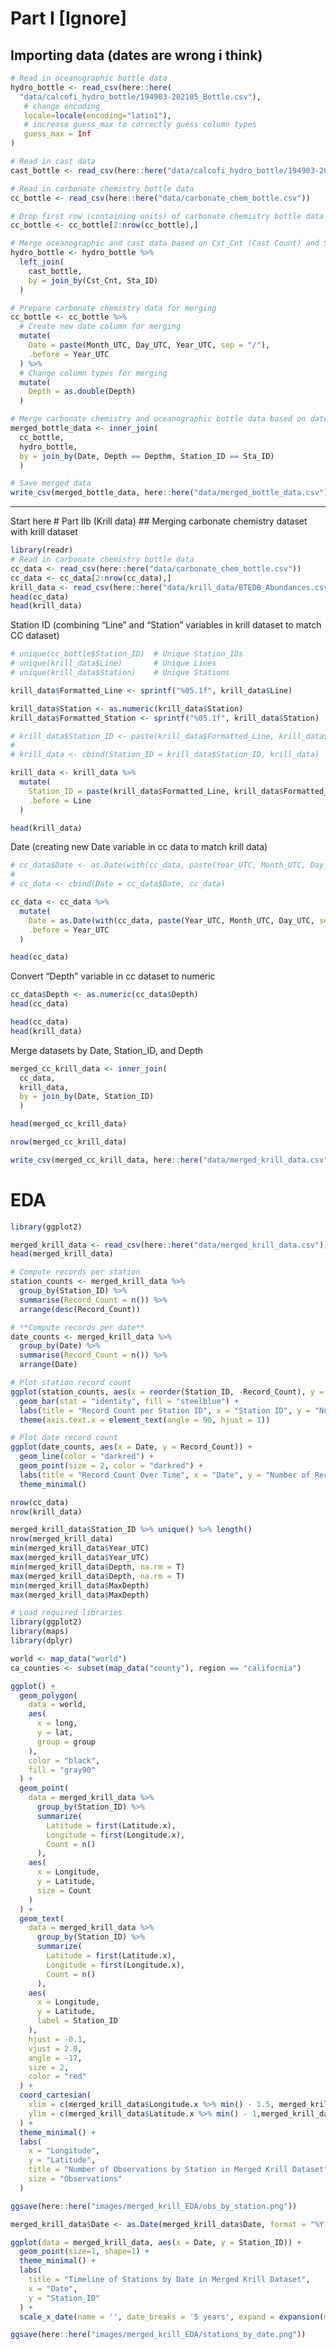 # Part I [Ignore]
## Importing data (dates are wrong i think)

```r

# Read in oceanographic bottle data
hydro_bottle <- read_csv(here::here(
  "data/calcofi_hydro_bottle/194903-202105_Bottle.csv"),
   # change encoding
   locale=locale(encoding="latin1"),
   # increase guess_max to correctly guess column types
   guess_max = Inf
)

# Read in cast data
cast_bottle <- read_csv(here::here("data/calcofi_hydro_bottle/194903-202105_Cast.csv"))

# Read in carbonate chemistry bottle data
cc_bottle <- read_csv(here::here("data/carbonate_chem_bottle.csv"))

# Drop first row (containing units) of carbonate chemistry bottle data
cc_bottle <- cc_bottle[2:nrow(cc_bottle),]

# Merge oceanographic and cast data based on Cst_Cnt (Cast Count) and Sta_ID (Station ID)
hydro_bottle <- hydro_bottle %>%
  left_join(
    cast_bottle,
    by = join_by(Cst_Cnt, Sta_ID)
  )

# Prepare carbonate chemistry data for merging
cc_bottle <- cc_bottle %>%
  # Create new date column for merging
  mutate(
    Date = paste(Month_UTC, Day_UTC, Year_UTC, sep = "/"),
    .before = Year_UTC
  ) %>%
  # Change column types for merging
  mutate(
    Depth = as.double(Depth)
  )

# Merge carbonate chemistry and oceanographic bottle data based on date, location, and depth
merged_bottle_data <- inner_join(
  cc_bottle, 
  hydro_bottle,
  by = join_by(Date, Depth == Depthm, Station_ID == Sta_ID)
  )

# Save merged data
write_csv(merged_bottle_data, here::here("data/merged_bottle_data.csv"))
```

------------------------------------
Start here
# Part IIb (Krill data)
## Merging carbonate chemistry dataset with krill dataset

```r
library(readr)
# Read in carbonate chemistry bottle data
cc_data <- read_csv(here::here("data/carbonate_chem_bottle.csv"))
cc_data <- cc_data[2:nrow(cc_data),]
krill_data <- read_csv(here::here("data/krill_data/BTEDB_Abundances.csv"))
head(cc_data)
head(krill_data)
```
Station ID (combining "Line" and "Station" variables in krill dataset to match CC dataset)

```r
# unique(cc_bottle$Station_ID)  # Unique Station_IDs
# unique(krill_data$Line)       # Unique Lines
# unique(krill_data$Station)    # Unique Stations

krill_data$Formatted_Line <- sprintf("%05.1f", krill_data$Line)

krill_data$Station <- as.numeric(krill_data$Station)
krill_data$Formatted_Station <- sprintf("%05.1f", krill_data$Station)

# krill_data$Station_ID <- paste(krill_data$Formatted_Line, krill_data$Formatted_Station, sep = " ")
# 
# krill_data <- cbind(Station_ID = krill_data$Station_ID, krill_data)

krill_data <- krill_data %>%
  mutate(
    Station_ID = paste(krill_data$Formatted_Line, krill_data$Formatted_Station, sep = " "),
    .before = Line
  )

head(krill_data)
```

Date (creating new Date variable in cc data to match krill data)

```r
# cc_data$Date <- as.Date(with(cc_data, paste(Year_UTC, Month_UTC, Day_UTC, sep = "-")), format = "%Y-%m-%d")
# 
# cc_data <- cbind(Date = cc_data$Date, cc_data)

cc_data <- cc_data %>%
  mutate(
    Date = as.Date(with(cc_data, paste(Year_UTC, Month_UTC, Day_UTC, sep = "-")), format = "%Y-%m-%d"),
    .before = Year_UTC
  )

head(cc_data)

```

Convert "Depth" variable in cc dataset to numeric

```r
cc_data$Depth <- as.numeric(cc_data$Depth)
head(cc_data)
```

```r
head(cc_data)
head(krill_data)
```

Merge datasets by Date, Station_ID, and Depth
```r
merged_cc_krill_data <- inner_join(
  cc_data, 
  krill_data,
  by = join_by(Date, Station_ID)
  )

head(merged_cc_krill_data)

nrow(merged_cc_krill_data)

write_csv(merged_cc_krill_data, here::here("data/merged_krill_data.csv"))
```

# EDA

```r
library(ggplot2)

merged_krill_data <- read_csv(here::here("data/merged_krill_data.csv"))
head(merged_krill_data)

# Compute records per station
station_counts <- merged_krill_data %>%
  group_by(Station_ID) %>%
  summarise(Record_Count = n()) %>%
  arrange(desc(Record_Count))

# **Compute records per date**
date_counts <- merged_krill_data %>%
  group_by(Date) %>%
  summarise(Record_Count = n()) %>%
  arrange(Date)

# Plot station record count
ggplot(station_counts, aes(x = reorder(Station_ID, -Record_Count), y = Record_Count)) +
  geom_bar(stat = "identity", fill = "steelblue") +
  labs(title = "Record Count per Station ID", x = "Station ID", y = "Number of Records") +
  theme(axis.text.x = element_text(angle = 90, hjust = 1))

# Plot date record count
ggplot(date_counts, aes(x = Date, y = Record_Count)) +
  geom_line(color = "darkred") +
  geom_point(size = 2, color = "darkred") +
  labs(title = "Record Count Over Time", x = "Date", y = "Number of Records") +
  theme_minimal()
```

```r
nrow(cc_data)
nrow(krill_data)
```

```r
merged_krill_data$Station_ID %>% unique() %>% length()
nrow(merged_krill_data)
min(merged_krill_data$Year_UTC)
max(merged_krill_data$Year_UTC)
min(merged_krill_data$Depth, na.rm = T)
max(merged_krill_data$Depth, na.rm = T)
min(merged_krill_data$MaxDepth)
max(merged_krill_data$MaxDepth)
```

```r
# Load required libraries
library(ggplot2)
library(maps)
library(dplyr)

world <- map_data("world")
ca_counties <- subset(map_data("county"), region == "california")

ggplot() +
  geom_polygon(
    data = world,
    aes(
      x = long,
      y = lat,
      group = group
    ),
    color = "black",
    fill = "gray90"
  ) +
  geom_point(
    data = merged_krill_data %>%
      group_by(Station_ID) %>%
      summarize(
        Latitude = first(Latitude.x),
        Longitude = first(Longitude.x),
        Count = n()
      ),
    aes(
      x = Longitude,
      y = Latitude,
      size = Count
    )
  ) +
  geom_text(
    data = merged_krill_data %>%
      group_by(Station_ID) %>%
      summarize(
        Latitude = first(Latitude.x),
        Longitude = first(Longitude.x),
        Count = n()
      ),
    aes(
      x = Longitude,
      y = Latitude,
      label = Station_ID
    ),
    hjust = -0.1,
    vjust = 2.0,
    angle = -17,
    size = 2,
    color = "red"
  ) +
  coord_cartesian(
    xlim = c(merged_krill_data$Longitude.x %>% min() - 1.5, merged_krill_data$Longitude.x %>% max() + 3.5),
    ylim = c(merged_krill_data$Latitude.x %>% min() - 1,merged_krill_data$Latitude.x %>% max() + 1)
  ) +
  theme_minimal() +
  labs(
    x = "Longitude",
    y = "Latitude",
    title = "Number of Observations by Station in Merged Krill Dataset",
    size = "Observations"
  )

ggsave(here::here("images/merged_krill_EDA/obs_by_station.png"))
```

```r

merged_krill_data$Date <- as.Date(merged_krill_data$Date, format = "%Y-%m-%d")

ggplot(data = merged_krill_data, aes(x = Date, y = Station_ID)) +
  geom_point(size=1, shape=1) +  
  theme_minimal() +  
  labs(
    title = "Timeline of Stations by Date in Merged Krill Dataset",
    x = "Date",
    y = "Station_ID"
  ) +
  scale_x_date(name = '', date_breaks = '5 years', expand = expansion(mult = c(0.05, 0.1)))

ggsave(here::here("images/merged_krill_EDA/stations_by_date.png"))
```
